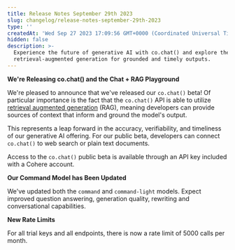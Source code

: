 ```yaml
---
title: Release Notes September 29th 2023
slug: changelog/release-notes-september-29th-2023
type: ''
createdAt: 'Wed Sep 27 2023 17:09:56 GMT+0000 (Coordinated Universal Time)'
hidden: false
description: >-
  Experience the future of generative AI with co.chat() and explore the power of
  retrieval-augmented generation for grounded and timely outputs.
---
```

**We're Releasing co.chat() and the Chat + RAG Playground**

We're pleased to announce that we've released our `co.chat()` beta! Of particular importance is the fact that the `co.chat()` API is able to utilize [retrieval augmented generation](/docs/retrieval-augmented-generation-rag) (RAG), meaning developers can provide sources of context that inform and ground the model's output.

This represents a leap forward in the accuracy, verifiability, and timeliness of our generative AI offering. For our public beta, developers can connect `co.chat()` to web search or plain text documents.

Access to the `co.chat()` public beta is available through an API key included with a Cohere account.

**Our Command Model has Been Updated**

We've updated both the `command` and `command-light` models. Expect improved question answering, generation quality, rewriting and conversational capabilities.

**New Rate Limits**

For all trial keys and all endpoints, there is now a rate limit of 5000 calls per month.
